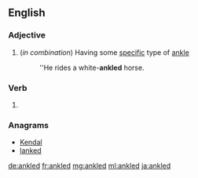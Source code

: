 ==English==

===Adjective===
{{en-adj|-}}

# (''in combination'') Having some [[specific]] type of [[ankle]]
#: ''He rides a white-'''ankled''' horse.

===Verb===
{{head|en|verb form}}

# {{en-past of|ankle}}

===Anagrams===
* [[Kendal#English|Kendal]]
* [[lanked#English|lanked]]

[[de:ankled]]
[[fr:ankled]]
[[mg:ankled]]
[[ml:ankled]]
[[ja:ankled]]